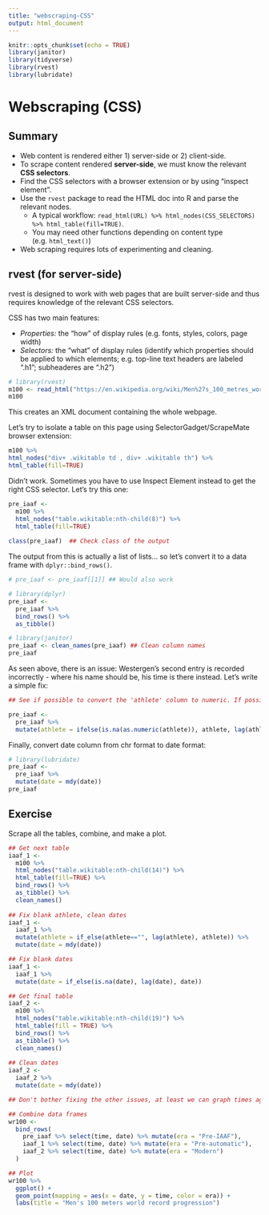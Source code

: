 ```yaml
---
title: "webscraping-CSS"
output: html_document
---
```


```r
knitr::opts_chunk$set(echo = TRUE)
library(janitor)
library(tidyverse)
library(rvest)
library(lubridate)
```

# Webscraping (CSS)

## Summary

* Web content is rendered either 1) server-side or 2) client-side.
* To scrape content rendered **server-side**, we must know the relevant **CSS selectors**.
* Find the CSS selectors with a browser extension or by using "inspect element".
* Use the `rvest` package to read the HTML doc into R and parse the relevant nodes.
  + A typical workflow: `read_html(URL) %>% html_nodes(CSS_SELECTORS) %>% html_table(fill=TRUE)`.
  + You may need other functions depending on content type (e.g. `html_text()`)

* Web scraping requires lots of experimenting and cleaning.

## rvest (for server-side)

rvest is designed to work with web pages that are built server-side and thus requires knowledge of the relevant CSS selectors.

CSS has two main features:

* *Properties:* the "how" of display rules (e.g. fonts, styles, colors, page width)
* *Selectors:* the "what" of display rules (identify which properties should be applied to which elements; e.g. top-line text headers are labeled ".h1"; subheaderes are ".h2")

```r
# library(rvest)
m100 <- read_html("https://en.wikipedia.org/wiki/Men%27s_100_metres_world_record_progression")
m100
```

This creates an XML document containing the whole webpage.

Let's try to isolate a table on this page using SelectorGadget/ScrapeMate browser extension:
```r
m100 %>%
html_nodes("div+ .wikitable td , div+ .wikitable th") %>%
html_table(fill=TRUE)
```
Didn't work. Sometimes you have to use Inspect Element instead to get the right CSS selector. Let's try this one:

```r
pre_iaaf <-
  m100 %>%
  html_nodes("table.wikitable:nth-child(8)") %>%
  html_table(fill=TRUE)
  
class(pre_iaaf)  ## Check class of the output
```
The output from this is actually a list of lists... so let's convert it to a data frame with `dplyr::bind_rows()`.
```r
# pre_iaaf <- pre_iaaf[[1]] ## Would also work

# library(dplyr)
pre_iaaf <-
  pre_iaaf %>%
  bind_rows() %>%
  as_tibble()

# library(janitor)
pre_iaaf <- clean_names(pre_iaaf) ## Clean column names
pre_iaaf
```

As seen above, there is an issue: Westergen's second entry is recorded incorrectly - where his name should be, his time is there instead. Let's write a simple fix:
```r
## See if possible to convert the 'athlete' column to numeric. If possible, replace the cell with the preceding value.

pre_iaaf <-
  pre_iaaf %>%
  mutate(athlete = ifelse(is.na(as.numeric(athlete)), athlete, lag(athlete)))
```

Finally, convert date column from chr format to date format:
```r
# library(lubridate)
pre_iaaf <-
  pre_iaaf %>%
  mutate(date = mdy(date))
pre_iaaf
```

## Exercise

Scrape all the tables, combine, and make a plot.

```r
## Get next table
iaaf_1 <-
  m100 %>%
  html_nodes("table.wikitable:nth-child(14)") %>%
  html_table(fill=TRUE) %>%
  bind_rows() %>%
  as_tibble() %>%
  clean_names()
  
## Fix blank athlete, clean dates
iaaf_1 <- 
  iaaf_1 %>%
  mutate(athlete = if_else(athlete=="", lag(athlete), athlete)) %>%
  mutate(date = mdy(date))

## Fix blank dates
iaaf_1 <- 
  iaaf_1 %>%
  mutate(date = if_else(is.na(date), lag(date), date))
```

```r
## Get final table
iaaf_2 <- 
  m100 %>%
  html_nodes("table.wikitable:nth-child(19)") %>%
  html_table(fill = TRUE) %>%
  bind_rows() %>%
  as_tibble() %>%
  clean_names()
  
## Clean dates
iaaf_2 <- 
  iaaf_2 %>%
  mutate(date = mdy(date))

## Don't bother fixing the other issues, at least we can graph times against date.
```

```r
## Combine data frames
wr100 <- 
  bind_rows(
    pre_iaaf %>% select(time, date) %>% mutate(era = "Pre-IAAF"),
    iaaf_1 %>% select(time, date) %>% mutate(era = "Pre-automatic"),
    iaaf_2 %>% select(time, date) %>% mutate(era = "Modern")
  )

## Plot
wr100 %>%
  ggplot() +
  geom_point(mapping = aes(x = date, y = time, color = era)) +
  labs(title = "Men's 100 meters world record progression")
```



